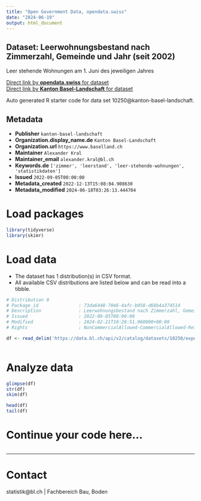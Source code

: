 ```yaml
---
title: "Open Government Data, opendata.swiss"
date: "2024-06-19"
output: html_document
---
```


## Dataset: Leerwohnungsbestand nach Zimmerzahl, Gemeinde und Jahr (seit 2002)

Leer stehende Wohnungen am 1. Juni des jeweiligen Jahres

[Direct link by **opendata.swiss** for dataset](https://opendata.swiss/de/dataset/leerwohnungsbestand-nach-zimmerzahl-gemeinde-und-jahr-ab-2002)<br>
[Direct link by **Kanton Basel-Landschaft** for dataset](https://data.bl.ch/explore/dataset/10250/)

Auto generated R starter code for data set 10250@kanton-basel-landschaft.

## Metadata

- **Publisher** `kanton-basel-landschaft`
- **Organization.display_name.de** `Kanton Basel-Landschaft`
- **Organization.url** `https://www.baselland.ch`
- **Maintainer** `Alexander Kral`
- **Maintainer_email** `alexander.kral@bl.ch`
- **Keywords.de** `['zimmer', 'leerstand', 'leer-stehende-wohnungen', 'statistikdaten']`
- **Issued** `2022-09-05T00:00:00`
- **Metadata_created** `2022-12-13T15:08:04.908630`
- **Metadata_modified** `2024-06-18T03:26:13.444704`


# Load packages

```r

library(tidyverse)
library(skimr)

```

# Load data

-   The dataset has 1 distribution(s) in CSV format.
-   All available CSV distributions are listed below and can be read into a tibble.

```r

# Distribution 0
# Package_id               : 73da6448-7046-4afc-b058-d68b4a374514
# Description              : Leerwohnungsbestand nach Zimmerzahl, Gemeinde und Jahr (seit 2002) (csv)
# Issued                   : 2022-09-05T00:00:00
# Modified                 : 2024-02-21T10:28:51.060000+00:00
# Rights                   : NonCommercialAllowed-CommercialAllowed-ReferenceRequired

df <- read_delim('https://data.bl.ch/api/v2/catalog/datasets/10250/exports/csv')



```

# Analyze data

```r

glimpse(df)
str(df)
skim(df)

head(df)
tail(df)

```

# Continue your code here...

```r

```

------------------------------------------------------------------------

# Contact

statistik@bl.ch | Fachbereich Bau, Boden
